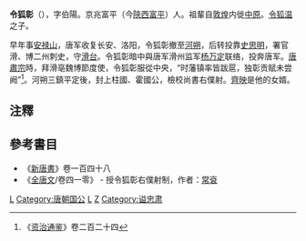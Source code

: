 '''令狐彰'''（{{bd|?||?|}}），字伯陽。京兆富平（今[[陝西|陝西]][[富平|富平]]）人。祖輩自[[敦煌郡|敦煌]]内徙[[中原|中原]]。[[令狐温|令狐温]]之子。

早年事[[安禄山|安禄山]]，唐军收复长安、洛阳，令狐彰撤至[[河朔|河朔]]，后转投靠[[史思明|史思明]]，署官滑、博二州刺史，守[[滑台|滑台]]。令狐彰暗中與唐军滑州监军[[杨万定|杨万定]]联络，投奔唐军。[[唐肅宗|唐肅宗]]時，拜滑亳魏博節度使，令狐彰服從中央，“时藩镇率皆跋扈，独彰贡赋未尝阙”<ref>《[[资治通鉴|资治通鉴]]》卷二百二十四</ref>。河朔三鎮平定後，封上柱國、霍國公，檢校尚書右僕射。[[齊映|齊映]]是他的女婿。

==注釋==
{{reflist}}

==參考書目==
* 《[[新唐書|新唐書]]》卷一百四十八
* 《[[全唐文|全唐文]]/卷四一零》 - 授令狐彰右僕射制，作者：[[常袞|常袞]]

[[Category:富平人|L]]
[[Category:唐朝国公|Category:唐朝国公]]
[[Category:唐朝官員|L]]
[[Category:敦煌令狐氏|Z]]
[[Category:谥忠肃|Category:谥忠肃]]